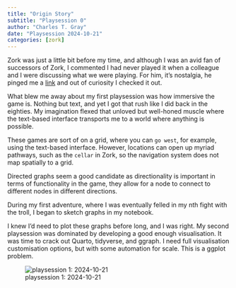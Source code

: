 ```yaml
---
title: "Origin Story"
subtitle: "Playsession 0"
author: "Charles T. Gray"
date: "Playsession 2024-10-21"
categories: [zork]
---
```


Zork was just a little bit before my time, and although I was an avid fan of successors of Zork, I commented I had never played it when a colleague and I were discussing what we were playing. For him, it's nostalgia, he pinged me a [link](https://playclassic.games/games/adventure-dos-games-online/play-zork-great-underground-empire-online/play/) and out of curiosity I checked it out. 

What blew me away about my first playsession was how immersive the game is. Nothing but text, and yet I got that rush like I did back in the eighties. My imagination flexed that unloved but well-honed muscle where the text-based interface transports me to a world where anything is possible. 

These games are sort of on a grid, where you can `go west`, for example, using the text-based interface. However, locations can open up myriad pathways, such as the `cellar` in Zork, so the navigation system does not map spatially to a grid. 

Directed graphs seem a good candidate as  directionality is important in terms of functionality in the game, they allow for a node to connect to different nodes in different directions. 

During my first adventure, where I was eventually felled in my nth fight with the troll, I began to sketch graphs in my notebook. 

I knew I'd need to plot these graphs before long, and I was right. My second playsession was dominated by developing a good enough visualisation. It was time to crack out Quarto, tidyverse, and ggraph. I need full visualisation customisation options, but with some automation for scale. This is a ggplot problem. 

![playsession 1: 2024-10-21](zork-graph.png)

